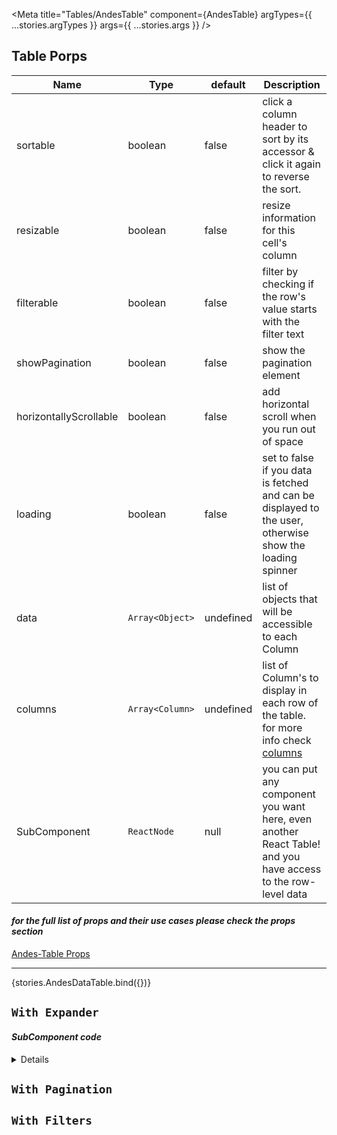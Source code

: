 

<Meta
    title="Tables/AndesTable"
    component={AndesTable}
    argTypes={{ ...stories.argTypes }}
    args={{ ...stories.args }}
/>

## Table Porps

| Name                   | Type             | default   | Description              |
| ------------           | ---------------  | -------   | -----------------------  |
| sortable               | boolean          | false     | click a column header to sort by its accessor & click it again to reverse the sort.
| resizable              | boolean          | false     | resize information for this cell's column
| filterable             | boolean          | false     | filter by checking if the row's value starts with the filter text
| showPagination         | boolean          | false     | show the pagination element
| horizontallyScrollable | boolean          | false     | add horizontal scroll when you run out of space
| loading                | boolean          | false     | set to false if you data is fetched and can be displayed to the user, otherwise show the loading spinner
| data                   | `Array<Object>`  | undefined | list of objects that will be accessible to each Column
| columns                | `Array<Column>`  | undefined | list of Column's to display in each row of the table. for more info check [columns](?path=/docs/paysera-components-table-andestable-props--page#columns)
| SubComponent           | `ReactNode`      | null      | you can put any component you want here, even another React Table! and you have access to the row-level data

#### *for the full list of props and their use cases please check the props section*
[Andes-Table Props](?path=/docs/paysera-components-table-andestable-props--page)

---

<Canvas>
  <Story
    name="Default"
    args={{
        data: data,
        columns: getFieldColumns,
    }}
  >
  {stories.AndesDataTable.bind({})}
  </Story>
</Canvas>

## `With Expander`

<ExampleCodeBlock code={WithExpander} />

#### *SubComponent code*

<details>

```jsx
  const ExpanderComponent = ({ original: { details } }) => (
    <div className="expander-container">
        <div className="row">
            {details.map(({ payer, fee }) => (
                <div className="col-md-12">
                    <div className="detail-list">
                        <div className="detail-label">
                            <label className="control-label">
                                <strong>Payer:</strong>
                            </label>
                        </div>
                        <div className="detail-value">
                            <div className="form-control-static">{payer}</div>
                        </div>
                    </div>
                    <div className="detail-list" style={{ borderBottom: '1px solid #ddd' }}>
                        <div className="detail-label">
                            <label className="control-label">
                                <strong>Fee:</strong>
                            </label>
                        </div>
                        <div className="detail-value">
                            <div className="form-control-static">{fee}</div>
                        </div>
                    </div>
                </div>
            ))}
        </div>
    </div>
);
```

</details>

## `With Pagination`

<ExampleCodeBlock code={WithPagination} />

## `With Filters`

<ExampleCodeBlock code={WithFilters} />
